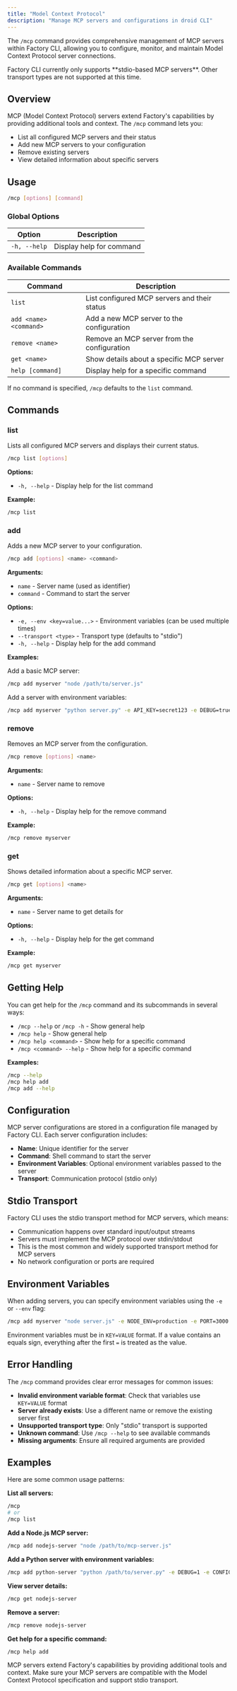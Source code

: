 ```yaml
---
title: "Model Context Protocol"
description: "Manage MCP servers and configurations in droid CLI"
---
```


The `/mcp` command provides comprehensive management of MCP servers within Factory CLI, allowing you to configure, monitor, and maintain Model Context Protocol server connections.

<Note>
    Factory CLI currently only supports **stdio-based MCP servers**. Other transport types are not
    supported at this time.
</Note>

## Overview

MCP (Model Context Protocol) servers extend Factory's capabilities by providing additional tools and context. The `/mcp` command lets you:

-   List all configured MCP servers and their status
-   Add new MCP servers to your configuration
-   Remove existing servers
-   View detailed information about specific servers

## Usage

```bash
/mcp [options] [command]
```

### Global Options

| Option       | Description              |
| ------------ | ------------------------ |
| `-h, --help` | Display help for command |

### Available Commands

| Command                | Description                                  |
| ---------------------- | -------------------------------------------- |
| `list`                 | List configured MCP servers and their status |
| `add <name> <command>` | Add a new MCP server to the configuration    |
| `remove <name>`        | Remove an MCP server from the configuration  |
| `get <name>`           | Show details about a specific MCP server     |
| `help [command]`       | Display help for a specific command          |

<Note>If no command is specified, `/mcp` defaults to the `list` command.</Note>

## Commands

### list

Lists all configured MCP servers and displays their current status.

```bash
/mcp list [options]
```

**Options:**

-   `-h, --help` - Display help for the list command

**Example:**

```bash
/mcp list
```

### add

Adds a new MCP server to your configuration.

```bash
/mcp add [options] <name> <command>
```

**Arguments:**

-   `name` - Server name (used as identifier)
-   `command` - Command to start the server

**Options:**

-   `-e, --env <key=value...>` - Environment variables (can be used multiple times)
-   `--transport <type>` - Transport type (defaults to "stdio")
-   `-h, --help` - Display help for the add command

**Examples:**

Add a basic MCP server:

```bash
/mcp add myserver "node /path/to/server.js"
```

Add a server with environment variables:

```bash
/mcp add myserver "python server.py" -e API_KEY=secret123 -e DEBUG=true
```

### remove

Removes an MCP server from the configuration.

```bash
/mcp remove [options] <name>
```

**Arguments:**

-   `name` - Server name to remove

**Options:**

-   `-h, --help` - Display help for the remove command

**Example:**

```bash
/mcp remove myserver
```

### get

Shows detailed information about a specific MCP server.

```bash
/mcp get [options] <name>
```

**Arguments:**

-   `name` - Server name to get details for

**Options:**

-   `-h, --help` - Display help for the get command

**Example:**

```bash
/mcp get myserver
```

## Getting Help

You can get help for the `/mcp` command and its subcommands in several ways:

-   `/mcp --help` or `/mcp -h` - Show general help
-   `/mcp help` - Show general help
-   `/mcp help <command>` - Show help for a specific command
-   `/mcp <command> --help` - Show help for a specific command

**Examples:**

```bash
/mcp --help
/mcp help add
/mcp add --help
```

## Configuration

MCP server configurations are stored in a configuration file managed by Factory CLI. Each server configuration includes:

-   **Name**: Unique identifier for the server
-   **Command**: Shell command to start the server
-   **Environment Variables**: Optional environment variables passed to the server
-   **Transport**: Communication protocol (stdio only)

## Stdio Transport

Factory CLI uses the stdio transport method for MCP servers, which means:

-   Communication happens over standard input/output streams
-   Servers must implement the MCP protocol over stdin/stdout
-   This is the most common and widely supported transport method for MCP servers
-   No network configuration or ports are required

## Environment Variables

When adding servers, you can specify environment variables using the `-e` or `--env` flag:

```bash
/mcp add myserver "node server.js" -e NODE_ENV=production -e PORT=3000 -e API_URL=https://api.example.com
```

Environment variables must be in `KEY=VALUE` format. If a value contains an equals sign, everything after the first `=` is treated as the value.

## Error Handling

The `/mcp` command provides clear error messages for common issues:

-   **Invalid environment variable format**: Check that variables use `KEY=VALUE` format
-   **Server already exists**: Use a different name or remove the existing server first
-   **Unsupported transport type**: Only "stdio" transport is supported
-   **Unknown command**: Use `/mcp --help` to see available commands
-   **Missing arguments**: Ensure all required arguments are provided

## Examples

Here are some common usage patterns:

**List all servers:**

```bash
/mcp
# or
/mcp list
```

**Add a Node.js MCP server:**

```bash
/mcp add nodejs-server "node /path/to/mcp-server.js"
```

**Add a Python server with environment variables:**

```bash
/mcp add python-server "python /path/to/server.py" -e DEBUG=1 -e CONFIG_PATH=/etc/config
```

**View server details:**

```bash
/mcp get nodejs-server
```

**Remove a server:**

```bash
/mcp remove nodejs-server
```

**Get help for a specific command:**

```bash
/mcp help add
```

<Tip>
    MCP servers extend Factory's capabilities by providing additional tools and context. Make sure
    your MCP servers are compatible with the Model Context Protocol specification and support stdio
    transport.
</Tip>
